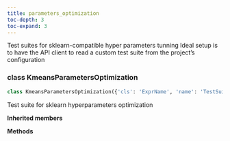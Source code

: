 ```yaml
---
title: parameters_optimization
toc-depth: 3
toc-expand: 3
---
```


Test suites for sklearn-compatible hyper parameters tunning Ideal setup is to have the API client to read a custom test suite from the project's configuration

### [class]{.muted} KmeansParametersOptimization

```python
class KmeansParametersOptimization({'cls': 'ExprName', 'name': 'TestSuite'}):
```

Test suite for sklearn hyperparameters optimization

**Inherited members**

**Methods**
